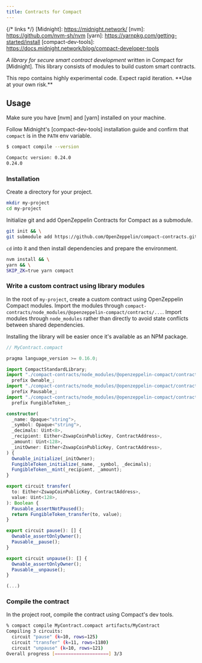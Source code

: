 ```yaml
---
title: Contracts for Compact
---
```


{/* links */}
[Midnight]: https://midnight.network/
[nvm]: https://github.com/nvm-sh/nvm
[yarn]: https://yarnpkg.com/getting-started/install
[compact-dev-tools]: https://docs.midnight.network/blog/compact-developer-tools

*A library for secure smart contract development* written in Compact for [Midnight].
This library consists of modules to build custom smart contracts.

<Callout type="warn">
This repo contains highly experimental code.
Expect rapid iteration. **Use at your own risk.**
</Callout>

## Usage

Make sure you have [nvm] and [yarn] installed on your machine.

Follow Midnight's [compact-dev-tools] installation guide and confirm that `compact` is in the `PATH` env variable.

```bash
$ compact compile --version

Compactc version: 0.24.0
0.24.0
```

### Installation

Create a directory for your project.

```bash
mkdir my-project
cd my-project
```

Initialize git and add OpenZeppelin Contracts for Compact as a submodule.

```bash
git init && \
git submodule add https://github.com/OpenZeppelin/compact-contracts.git
```

`cd` into it and then install dependencies and prepare the environment.

```bash
nvm install && \
yarn && \
SKIP_ZK=true yarn compact
```

### Write a custom contract using library modules

In the root of `my-project`, create a custom contract using OpenZeppelin Compact modules.
Import the modules through `compact-contracts/node_modules/@openzeppelin-compact/contracts/...`.
Import modules through `node_modules` rather than directly to avoid state conflicts between shared dependencies.

<Callout type="info">
Installing the library will be easier once it's available as an NPM package.
</Callout>

```typescript
// MyContract.compact

pragma language_version >= 0.16.0;

import CompactStandardLibrary;
import "./compact-contracts/node_modules/@openzeppelin-compact/contracts/src/access/Ownable"
  prefix Ownable_;
import "./compact-contracts/node_modules/@openzeppelin-compact/contracts/src/security/Pausable"
  prefix Pausable_;
import "./compact-contracts/node_modules/@openzeppelin-compact/contracts/src/token/FungibleToken"
  prefix FungibleToken_;

constructor(
  _name: Opaque<"string">,
  _symbol: Opaque<"string">,
  _decimals: Uint<8>,
  _recipient: Either<ZswapCoinPublicKey, ContractAddress>,
  _amount: Uint<128>,
  _initOwner: Either<ZswapCoinPublicKey, ContractAddress>,
) {
  Ownable_initialize(_initOwner);
  FungibleToken_initialize(_name, _symbol, _decimals);
  FungibleToken__mint(_recipient, _amount);
}

export circuit transfer(
  to: Either<ZswapCoinPublicKey, ContractAddress>,
  value: Uint<128>,
): Boolean {
  Pausable_assertNotPaused();
  return FungibleToken_transfer(to, value);
}

export circuit pause(): [] {
  Ownable_assertOnlyOwner();
  Pausable__pause();
}

export circuit unpause(): [] {
  Ownable_assertOnlyOwner();
  Pausable__unpause();
}

(...)
```

### Compile the contract

In the project root, compile the contract using Compact's dev tools.

```bash
% compact compile MyContract.compact artifacts/MyContract
Compiling 3 circuits:
  circuit "pause" (k=10, rows=125)
  circuit "transfer" (k=11, rows=1180)
  circuit "unpause" (k=10, rows=121)
Overall progress [====================] 3/3
```
